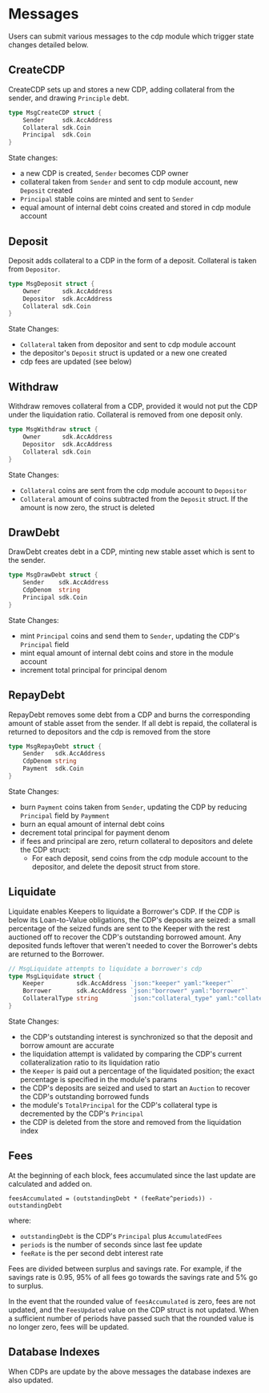 

# Messages

Users can submit various messages to the cdp module which trigger state changes detailed below.

## CreateCDP

CreateCDP sets up and stores a new CDP, adding collateral from the sender, and drawing `Principle` debt.

```go
type MsgCreateCDP struct {
    Sender     sdk.AccAddress
    Collateral sdk.Coin
    Principal  sdk.Coin
}
```

State changes:

- a new CDP is created, `Sender` becomes CDP owner
- collateral taken from `Sender` and sent to cdp module account, new `Deposit` created
- `Principal` stable coins are minted and sent to `Sender`
- equal amount of internal debt coins created and stored in cdp module account

## Deposit

Deposit adds collateral to a CDP in the form of a deposit. Collateral is taken from `Depositor`.

```go
type MsgDeposit struct {
    Owner      sdk.AccAddress
    Depositor  sdk.AccAddress
    Collateral sdk.Coin
}
```

State Changes:

- `Collateral` taken from depositor and sent to cdp module account
- the depositor's `Deposit` struct is updated or a new one created
- cdp fees are updated (see below)

## Withdraw

Withdraw removes collateral from a CDP, provided it would not put the CDP under the liquidation ratio. Collateral is removed from one deposit only.

```go
type MsgWithdraw struct {
    Owner      sdk.AccAddress
    Depositor  sdk.AccAddress
    Collateral sdk.Coin
}
```

State Changes:

- `Collateral` coins are sent from the cdp module account to `Depositor`
- `Collateral` amount of coins subtracted from the `Deposit` struct. If the amount is now zero, the struct is deleted

## DrawDebt

DrawDebt creates debt in a CDP, minting new stable asset which is sent to the sender.

```go
type MsgDrawDebt struct {
    Sender    sdk.AccAddress
    CdpDenom  string
    Principal sdk.Coin
}
```

State Changes:

- mint `Principal` coins and send them to `Sender`, updating the CDP's `Principal` field
- mint equal amount of internal debt coins and store in the module account
- increment total principal for principal denom

## RepayDebt

RepayDebt removes some debt from a CDP and burns the corresponding amount of stable asset from the sender. If all debt is repaid, the collateral is returned to depositors and the cdp is removed from the store

```go
type MsgRepayDebt struct {
    Sender   sdk.AccAddress
    CdpDenom string
    Payment  sdk.Coin
}
```

State Changes:

- burn `Payment` coins taken from `Sender`, updating the CDP by reducing `Principal` field by `Paymment`
- burn an equal amount of internal debt coins
- decrement total principal for payment denom
- if fees and principal are zero, return collateral to depositors and delete the CDP struct:
  - For each deposit, send coins from the cdp module account to the depositor, and delete the deposit struct from store.

## Liquidate

Liquidate enables Keepers to liquidate a Borrower's CDP. If the CDP is below its Loan-to-Value obligations, the CDP's deposits are seized: a small percentage of the seized funds are sent to the Keeper with the rest auctioned off to recover the CDP's outstanding borrowed amount. Any deposited funds leftover that weren't needed to cover the Borrower's debts are returned to the Borrower.

```go
// MsgLiquidate attempts to liquidate a borrower's cdp
type MsgLiquidate struct {
	Keeper         sdk.AccAddress `json:"keeper" yaml:"keeper"`
	Borrower       sdk.AccAddress `json:"borrower" yaml:"borrower"`
	CollateralType string         `json:"collateral_type" yaml:"collateral_type"`
}
```

State Changes:

- the CDP's outstanding interest is synchronized so that the deposit and borrow amount are accurate
- the liquidation attempt is validated by comparing the CDP's current collateralization ratio to its liquidation ratio
- the `Keeper` is paid out a percentage of the liquidated position; the exact percentage is specified in the module's params
- the CDP's deposits are seized and used to start an `Auction` to recover the CDP's outstanding borrowed funds
- the module's `TotalPrincipal` for the CDP's collateral type is decremented by the CDP's `Principal`
- the CDP is deleted from the store and removed from the liquidation index

## Fees

At the beginning of each block, fees accumulated since the last update are calculated and added on.

```
feesAccumulated = (outstandingDebt * (feeRate^periods)) - outstandingDebt
```

where:

- `outstandingDebt` is the CDP's `Principal` plus `AccumulatedFees`
- `periods` is the number of seconds since last fee update
- `feeRate` is the per second debt interest rate

Fees are divided between surplus and savings rate. For example, if the savings rate is 0.95, 95% of all fees go towards the savings rate and 5% go to surplus.

In the event that the rounded value of `feesAccumulated` is zero, fees are not updated, and the `FeesUpdated` value on the CDP struct is not updated. When a sufficient number of periods have passed such that the rounded value is no longer zero, fees will be updated.

## Database Indexes

When CDPs are update by the above messages the database indexes are also updated.

